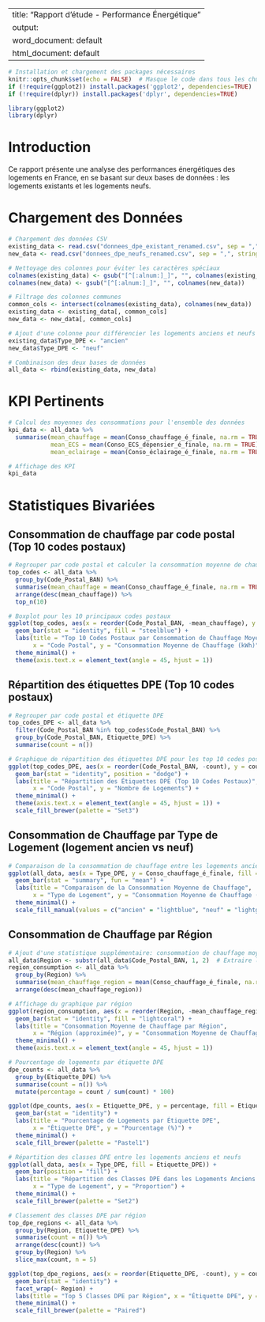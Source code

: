 
---
title: "Rapport d’étude - Performance Énergétique"
output:
  word_document: default
  html_document: default
---

```{r setup, include=FALSE}
# Installation et chargement des packages nécessaires
knitr::opts_chunk$set(echo = FALSE)  # Masque le code dans tous les chunks
if (!require(ggplot2)) install.packages('ggplot2', dependencies=TRUE)
if (!require(dplyr)) install.packages('dplyr', dependencies=TRUE)

library(ggplot2)
library(dplyr)
```

# Introduction

Ce rapport présente une analyse des performances énergétiques des logements en France, en se basant sur deux bases de données : les logements existants et les logements neufs.

# Chargement des Données

```{r}
# Chargement des données CSV
existing_data <- read.csv("donnees_dpe_existant_renamed.csv", sep = ",", stringsAsFactors = FALSE)
new_data <- read.csv("donnees_dpe_neufs_renamed.csv", sep = ",", stringsAsFactors = FALSE)

# Nettoyage des colonnes pour éviter les caractères spéciaux
colnames(existing_data) <- gsub("[^[:alnum:]_]", "", colnames(existing_data))
colnames(new_data) <- gsub("[^[:alnum:]_]", "", colnames(new_data))

# Filtrage des colonnes communes
common_cols <- intersect(colnames(existing_data), colnames(new_data))
existing_data <- existing_data[, common_cols]
new_data <- new_data[, common_cols]

# Ajout d'une colonne pour différencier les logements anciens et neufs
existing_data$Type_DPE <- "ancien"
new_data$Type_DPE <- "neuf"

# Combinaison des deux bases de données
all_data <- rbind(existing_data, new_data)
```

# KPI Pertinents

```{r}
# Calcul des moyennes des consommations pour l'ensemble des données
kpi_data <- all_data %>%
  summarise(mean_chauffage = mean(Conso_chauffage_é_finale, na.rm = TRUE),
            mean_ECS = mean(Conso_ECS_dépensier_é_finale, na.rm = TRUE),
            mean_eclairage = mean(Conso_éclairage_é_finale, na.rm = TRUE))

# Affichage des KPI
kpi_data
```

# Statistiques Bivariées

## Consommation de chauffage par code postal (Top 10 codes postaux)

```{r}
# Regrouper par code postal et calculer la consommation moyenne de chauffage
top_codes <- all_data %>%
  group_by(Code_Postal_BAN) %>%
  summarise(mean_chauffage = mean(Conso_chauffage_é_finale, na.rm = TRUE)) %>%
  arrange(desc(mean_chauffage)) %>%
  top_n(10)

# Boxplot pour les 10 principaux codes postaux
ggplot(top_codes, aes(x = reorder(Code_Postal_BAN, -mean_chauffage), y = mean_chauffage)) +
  geom_bar(stat = "identity", fill = "steelblue") +
  labs(title = "Top 10 Codes Postaux par Consommation de Chauffage Moyenne", 
       x = "Code Postal", y = "Consommation Moyenne de Chauffage (kWh)") +
  theme_minimal() +
  theme(axis.text.x = element_text(angle = 45, hjust = 1))
```

## Répartition des étiquettes DPE (Top 10 codes postaux)

```{r}
# Regrouper par code postal et étiquette DPE
top_codes_DPE <- all_data %>%
  filter(Code_Postal_BAN %in% top_codes$Code_Postal_BAN) %>%
  group_by(Code_Postal_BAN, Etiquette_DPE) %>%
  summarise(count = n())

# Graphique de répartition des étiquettes DPE pour les top 10 codes postaux
ggplot(top_codes_DPE, aes(x = reorder(Code_Postal_BAN, -count), y = count, fill = Etiquette_DPE)) +
  geom_bar(stat = "identity", position = "dodge") +
  labs(title = "Répartition des Étiquettes DPE (Top 10 Codes Postaux)", 
       x = "Code Postal", y = "Nombre de Logements") +
  theme_minimal() +
  theme(axis.text.x = element_text(angle = 45, hjust = 1)) +
  scale_fill_brewer(palette = "Set3")
```

## Consommation de Chauffage par Type de Logement (logement ancien vs neuf)

```{r}
# Comparaison de la consommation de chauffage entre les logements anciens et neufs
ggplot(all_data, aes(x = Type_DPE, y = Conso_chauffage_é_finale, fill = Type_DPE)) +
  geom_bar(stat = "summary", fun = "mean") +
  labs(title = "Comparaison de la Consommation Moyenne de Chauffage", 
       x = "Type de Logement", y = "Consommation Moyenne de Chauffage (kWh)") +
  theme_minimal() +
  scale_fill_manual(values = c("ancien" = "lightblue", "neuf" = "lightgreen"))
```

## Consommation de Chauffage par Région

```{r}
# Ajout d'une statistique supplémentaire: consommation de chauffage moyenne par région
all_data$Region <- substr(all_data$Code_Postal_BAN, 1, 2)  # Extraire les 2 premiers chiffres du code postal pour approximer la région
region_consumption <- all_data %>%
  group_by(Region) %>%
  summarise(mean_chauffage_region = mean(Conso_chauffage_é_finale, na.rm = TRUE)) %>%
  arrange(desc(mean_chauffage_region))

# Affichage du graphique par région
ggplot(region_consumption, aes(x = reorder(Region, -mean_chauffage_region), y = mean_chauffage_region)) +
  geom_bar(stat = "identity", fill = "lightcoral") +
  labs(title = "Consommation Moyenne de Chauffage par Région", 
       x = "Région (approximée)", y = "Consommation Moyenne de Chauffage (kWh)") +
  theme_minimal() +
  theme(axis.text.x = element_text(angle = 45, hjust = 1))
```


```{r}
# Pourcentage de logements par étiquette DPE
dpe_counts <- all_data %>%
  group_by(Etiquette_DPE) %>%
  summarise(count = n()) %>%
  mutate(percentage = count / sum(count) * 100)

ggplot(dpe_counts, aes(x = Etiquette_DPE, y = percentage, fill = Etiquette_DPE)) +
  geom_bar(stat = "identity") +
  labs(title = "Pourcentage de Logements par Étiquette DPE", 
       x = "Étiquette DPE", y = "Pourcentage (%)") +
  theme_minimal() +
  scale_fill_brewer(palette = "Pastel1")


```

```{r}
# Répartition des classes DPE entre les logements anciens et neufs
ggplot(all_data, aes(x = Type_DPE, fill = Etiquette_DPE)) +
  geom_bar(position = "fill") +
  labs(title = "Répartition des Classes DPE dans les Logements Anciens vs Neufs", 
       x = "Type de Logement", y = "Proportion") +
  theme_minimal() +
  scale_fill_brewer(palette = "Set2")

```

```{r}
# Classement des classes DPE par région
top_dpe_regions <- all_data %>%
  group_by(Region, Etiquette_DPE) %>%
  summarise(count = n()) %>%
  arrange(desc(count)) %>%
  group_by(Region) %>%
  slice_max(count, n = 5)

ggplot(top_dpe_regions, aes(x = reorder(Etiquette_DPE, -count), y = count, fill = Etiquette_DPE)) +
  geom_bar(stat = "identity") +
  facet_wrap(~ Region) +
  labs(title = "Top 5 Classes DPE par Région", x = "Étiquette DPE", y = "Nombre de Logements") +
  theme_minimal() +
  scale_fill_brewer(palette = "Paired")

```



